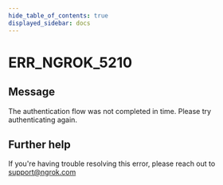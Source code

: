 ```yaml
---
hide_table_of_contents: true
displayed_sidebar: docs
---
```



# ERR_NGROK_5210

## Message

The authentication flow was not completed in time. Please try authenticating again.

<ErrorDetails error="err_ngrok_5210" />

## Further help

If you're having trouble resolving this error, please reach out to [support@ngrok.com](mailto:support@ngrok.com?subject=Help%20with%20ERR_NGROK_5210)

